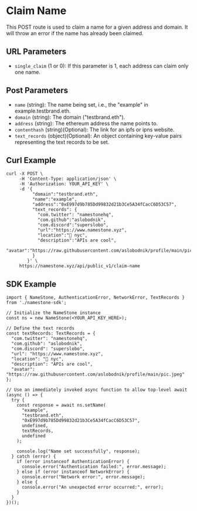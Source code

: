 # Claim Name

This POST route is used to claim a name for a given address and domain. It will throw an error if the name has already been claimed.

## URL Parameters

- `single_claim` (1 or 0): If this parameter is 1, each address can claim only one name.

## Post Parameters

- `name` (string): The name being set, i.e., the "example" in example.testbrand.eth.
- `domain` (string): The domain ("testbrand.eth").
- `address` (string): The ethereum address the name points to.
- `contenthash` (string)(Optional): The link for an ipfs or ipns website.
- `text_records` (object)(Optional): An object containing key-value pairs representing the text records to be set.

## Curl Example

```
curl -X POST \
     -H 'Content-Type: application/json' \
     -H 'Authorization: YOUR_API_KEY' \
     -d '{
          "domain":"testbrand.eth",
          "name":"example",
          "address":"0xE997d9b785Dd99832d21b3Ce5A34fCacC6D53C57",
          "text_records": {
            "com.twitter": "namestonehq",
            "com.github":"aslobodnik",
            "com.discord":"superslobo",
            "url":"https://www.namestone.xyz",
            "location":"📍 nyc",
            "description":"APIs are cool",
            "avatar":"https://raw.githubusercontent.com/aslobodnik/profile/main/pic.jpeg"
          }
        }' \
     https://namestone.xyz/api/public_v1/claim-name
```

## SDK Example

```
import { NameStone, AuthenticationError, NetworkError, TextRecords } from './namestone-sdk';

// Initialize the NameStone instance
const ns = new NameStone(<YOUR_API_KEY_HERE>);

// Define the text records
const textRecords: TextRecords = {
  "com.twitter": "namestonehq",
  "com.github": "aslobodnik",
  "com.discord": "superslobo",
  "url": "https://www.namestone.xyz",
  "location": "📍 nyc",
  "description": "APIs are cool",
  "avatar": "https://raw.githubusercontent.com/aslobodnik/profile/main/pic.jpeg"
};

// Use an immediately invoked async function to allow top-level await
(async () => {
  try {
    const response = await ns.setName(
      "example",
      "testbrand.eth",
      "0xE997d9b785Dd99832d21b3Ce5A34fCacC6D53C57",
      undefined,
      textRecords,
      undefined
    );

    console.log("Name set successfully", response);
  } catch (error) {
    if (error instanceof AuthenticationError) {
      console.error("Authentication failed:", error.message);
    } else if (error instanceof NetworkError) {
      console.error("Network error:", error.message);
    } else {
      console.error("An unexpected error occurred:", error);
    }
  }
})();
```
